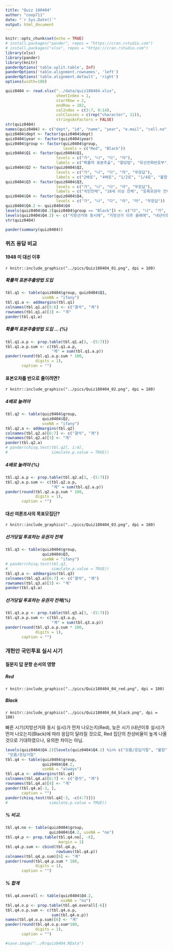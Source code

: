 ```yaml
---
title: "Quiz 180404"
author: "coop711"
date: "`r Sys.Date()`"
output: html_document
---
```


```r
knitr::opts_chunk$set(echo = TRUE)
# install.packages("pander", repos = "https://cran.rstudio.com")
# install.packages("xlsx", repos = "https://cran.rstudio.com")
library(xlsx)
library(pander)
library(knitr)
panderOptions('table.split.table', Inf)
panderOptions('table.alignment.rownames', 'left')
panderOptions('table.alignment.default', 'right')
options(width=180)
```

```r
quiz0404 <- read.xlsx("../data/quiz180404.xlsx", 
                      sheetIndex = 1, 
                      startRow = 2, 
                      endRow = 182, 
                      colIndex = c(3:7, 9:14), 
                      colClasses = c(rep("character", 11)),
                      stringsAsFactors = FALSE)
str(quiz0404)
names(quiz0404) <- c("dept", "id", "name", "year", "e.mail", "cell.no", "Q1", "Q2", "Q3", "Q4", "group")
quiz0404$dept <- factor(quiz0404$dept)
quiz0404$year <- factor(quiz0404$year)
quiz0404$group <- factor(quiz0404$group, 
                         levels = c("Red", "Black"))
quiz0404$Q1 <- factor(quiz0404$Q1, 
                      levels = c("가", "나", "다", "라"), 
                      labels = c("확률적 표본추출", "할당법", "유선전화번호부", "RDD도입"))
quiz0404$Q2 <- factor(quiz0404$Q2, 
                      levels = c("가", "나", "다", "라", "무응답"), 
                      labels = c("2배로", "4배로", "1/2로", "1/4로", "불참"))
quiz0404$Q3 <- factor(quiz0404$Q3, 
                      levels = c("가", "나", "다", "라", "무응답"), 
                      labels = c("국민전체", "18세 이상 전체", "등록유권자 전체", "선거 당일 투표 유권자 전체", "불참"))
quiz0404$Q4 <- factor(quiz0404$Q4, 
                      levels = c("가", "나", "다", "라", "마", "무응답"))
quiz0404$Q4.2 <- quiz0404$Q4
levels(quiz0404$Q4.2[quiz0404$group == "Black"]) <- c("다", "나", "가", "라", "마", "무응답")
levels(quiz0404$Q4.2) <- c("지방선거와 동시에", "지방선거 이후 올해에", "내년이후", "기타", "모름/응답거절", "불참")
str(quiz0404)
```

```r
pander(summary(quiz0404))
```

### 퀴즈 응답 비교

#### 1948 미 대선 이후

`r knitr::include_graphics("../pics/Quiz180404_01.png", dpi = 180)`

##### 확률적 표본추출방법 도입

```r
tbl.q1 <- table(quiz0404$group, quiz0404$Q1, 
                useNA = "ifany")
tbl.q1.a <- addmargins(tbl.q1)
colnames(tbl.q1.a)[5:6] <- c("결석", "계")
rownames(tbl.q1.a)[3] <- "계"
pander(tbl.q1.a)
```

##### 확률적 표본추출방법 도입 ... (%)

```r
tbl.q1.a.p <- prop.table(tbl.q1.a[3, -(5:7)])
tbl.q1.a.p.sum <- c(tbl.q1.a.p, 
                    "계" = sum(tbl.q1.a.p))
pander(round(tbl.q1.a.p.sum * 100, 
             digits = 1), 
       caption = "")
```

#### 표본오차를 반으로 줄이려면?

`r knitr::include_graphics("../pics/Quiz180404_02.png", dpi = 180)`

##### 4배로 늘려야

```r
tbl.q2 <- table(quiz0404$group, 
                quiz0404$Q2, 
                useNA = "ifany")
tbl.q2.a <- addmargins(tbl.q2)
colnames(tbl.q2.a)[6:7] <- c("결석", "계")
rownames(tbl.q2.a)[3] <- "계"
pander(tbl.q2.a)
# pander(chisq.test(tbl.q2[, 1:4], 
#                   simulate.p.value = TRUE))
```

##### 4배로 눌려야 (%)

```r
tbl.q2.a.p <- prop.table(tbl.q2.a[3, -(5:7)])
tbl.q2.a.p.sum <- c(tbl.q2.a.p, 
                    "계" = sum(tbl.q2.a.p))
pander(round(tbl.q2.a.p.sum * 100,
             digits = 1), 
       caption = "")
```

#### 대선 여론조사의 목표모집단?

`r knitr::include_graphics("../pics/Quiz180404_03.png", dpi = 180)`

##### 선거당일 투표하는 유권자 전체

```r
tbl.q3 <- table(quiz0404$group, 
                quiz0404$Q3, 
                useNA = "ifany")
# pander(chisq.test(tbl.q3,
#                   simulate.p.value = TRUE))
tbl.q3.a <- addmargins(tbl.q3)
colnames(tbl.q3.a)[6:7] <- c("결석", "계")
rownames(tbl.q3.a)[3] <- "계"
pander(tbl.q3.a)
```

##### 선거당일 투표하는 유권자 전체(%)

```r
tbl.q3.a.p <- prop.table(tbl.q3.a[3, -(5:7)])
tbl.q3.a.p.sum <- c(tbl.q3.a.p, 
                    "계" = sum(tbl.q3.a.p))
pander(round(tbl.q3.a.p.sum * 100, 
             digits = 1), 
       caption = "")
```

### 개헌안 국민투표 실시 시기

#### 질문지 답 문항 순서의 영향

##### Red 

`r knitr::include_graphics("../pics/Quiz180404_04_red.png", dpi = 180)`

##### Black

`r knitr::include_graphics("../pics/Quiz180404_04_black.png", dpi = 180)`

빠른 시기(지방선거와 동시 실시)가 먼저 나오는지(Red), 늦은 시기 (내년이후 실시)가 먼저 나오는지(Black)에 따라 응답이 달라질 것으로, Red 집단의 찬성비율이 높게 나올 것으로 기대하였으나, 유의한 차이는 아님. 

```r
levels(quiz0404$Q4.2)[levels(quiz0404$Q4.2) %in% c("모름/응답거절", "불참")] <- 
 "모름/응답거절"
tbl.q4 <- table(quiz0404$group, 
                quiz0404$Q4.2, 
                useNA = "always")
tbl.q4.a <- addmargins(tbl.q4)
colnames(tbl.q4.a)[6:7] <- c("결석", "계")
rownames(tbl.q4.a)[4] <- "계"
pander(tbl.q4.a[-3, ],
       caption = "")
pander(chisq.test(tbl.q4[-3, -c(4:7)]))
#                  simulate.p.value = TRUE))
```

##### % 비교.  

```r
tbl.q4.no <- table(quiz0404$group, 
                   quiz0404$Q4.2, useNA = "no")
tbl.q4.p <- prop.table(tbl.q4.no[, -6], 
                       margin = 1)
tbl.q4.p.sum <- cbind(tbl.q4.p, 
                      rowSums(tbl.q4.p))
colnames(tbl.q4.p.sum)[6] <- "계"
pander(round(tbl.q4.p.sum * 100, 
             digits = 1), 
       caption = "")
```

##### % 합계

```r
tbl.q4.overall <- table(quiz0404$Q4.2, 
                        useNA = "no")
tbl.q4.o.p <- prop.table(tbl.q4.overall[-6])
tbl.q4.o.p.sum <- c(tbl.q4.o.p, 
                    sum(tbl.q4.o.p))
names(tbl.q4.o.p.sum)[6] <- "계"
pander(round(tbl.q4.o.p.sum*100, 
             digits = 1), 
       caption = "")
```

```r
#save.image("../R/quiz0404.RData")
```